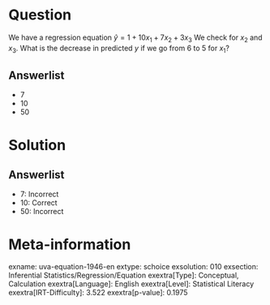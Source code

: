 Question
========

We have a regression equation $\hat{y} = 1 + 10x_{1} +
7x_{2} + 3x_{3}$ We check for *x*~2~ and *x*~3~. What is the decrease in predicted *y* if we go from 6 to 5 for *x*~1~?

Answerlist
----------

* 7
* 10
* 50

Solution
========

Answerlist
----------

* 7: Incorrect
* 10: Correct
* 50: Incorrect

Meta-information
================
exname: uva-equation-1946-en
extype: schoice
exsolution: 010
exsection: Inferential Statistics/Regression/Equation
exextra[Type]: Conceptual, Calculation
exextra[Language]: English
exextra[Level]: Statistical Literacy
exextra[IRT-Difficulty]: 3.522
exextra[p-value]: 0.1975
